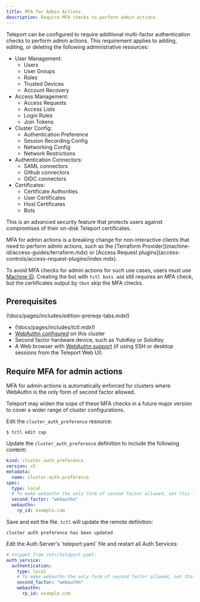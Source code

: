 ```yaml
---
title: MFA for Admin Actions
description: Require MFA checks to perform admin actions.
---
```


Teleport can be configured to require additional multi-factor authentication
checks to perform admin actions. This requirement applies to adding, editing,
or deleting the following administrative resources:

- User Management:
  - Users
  - User Groups
  - Roles
  - Trusted Devices
  - Account Recovery
- Access Management:
  - Access Requests
  - Access Lists
  - Login Rules
  - Join Tokens
- Cluster Config:
  - Authentication Preference
  - Session Recording Config
  - Networking Config
  - Network Restrictions
- Authentication Connectors:
  - SAML connectors
  - Github connectors
  - OIDC connectors
- Certificates:
  - Certificate Authorities
  - User Certificates
  - Host Certificates
  - Bots

This is an advanced security feature that protects users against compromises of
their on-disk Teleport certificates.

<Notice type="warning">
  MFA for admin actions is a breaking change for non-interactive clients that
  need to perform admin actions, such as the [Terraform Provider](machine-id/access-guides/terraform.mdx)
  or [Access Request plugins](access-controls/access-request-plugins/index.mdx).

  To avoid MFA checks for admin actions for such use cases, users must use
  [Machine ID](machine-id/getting-started.mdx). Creating the bot with
  `tctl bots add` still requires an MFA check, but the certificates output
  by `tbot` skip the MFA checks.
</Notice>

## Prerequisites

(!docs/pages/includes/edition-prereqs-tabs.mdx!)

- (!docs/pages/includes/tctl.mdx!)
- [WebAuthn configured](webauthn.mdx) on this cluster
- Second factor hardware device, such as YubiKey or SoloKey
- A Web browser with [WebAuthn support](
  https://developers.yubico.com/WebAuthn/WebAuthn_Browser_Support/) (if using
  SSH or desktop sessions from the Teleport Web UI).

## Require MFA for admin actions

MFA for admin actions is automatically enforced for clusters where WebAuthn is
the only form of second factor allowed.

<Notice type="note">
  Teleport may widen the sope of these MFA checks in a future major version to
  cover a wider range of cluster configurations.
</Notice>

<Tabs>
  <TabItem label="Dynamic resources" scope={["team", "cloud"]}>

  Edit the `cluster_auth_preference` resource:

  ```code
  $ tctl edit cap
  ```

  Update the `cluster_auth_preference` definition to include the following content:

  ```yaml
  kind: cluster_auth_preference
  version: v2
  metadata:
    name: cluster-auth-preference
  spec:
    type: local
    # To make webauthn the only form of second factor allowed, set this field to 'webauthn'.
    second_factor: "webauthn"
    webauthn:
      rp_id: example.com
  ```

  Save and exit the file. `tctl` will update the remote definition:

  ```text
  cluster auth preference has been updated
  ```

  </TabItem>
  <TabItem label="Static Config" scope={["oss", "enterprise"]}>
  Edit the Auth Server's `teleport.yaml` file and restart all Auth Services:

  ```yaml
  # snippet from /etc/teleport.yaml:
  auth_service:
    authentication:
      type: local
      # To make webauthn the only form of second factor allowed, set this field to 'webauthn'.
      second_factor: "webauthn"
      webauthn:
        rp_id: example.com
  ```

  </TabItem>
</Tabs>
